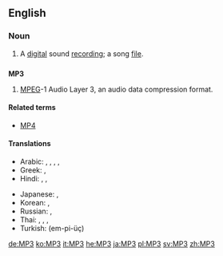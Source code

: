 ==English==
{{wikipedia}}

=== Noun ===
{{en-noun}}

# A [[digital]] sound [[recording]]; a song [[file]].

==={{initialism}}===
'''MP3'''

# {{computing|audio|software}} [[MPEG]]-1 Audio Layer 3, an audio data compression format.

====Related terms====
*[[MP4]]

====Translations====
{{trans-top|MPEG Layer 3}}
* Arabic: {{t|ar|إم بي ثري|m|tr='em bii thrii}}, {{t|ar|إم بي 3|m|tr='em bii thrii}}, {{t|ar|إم بي ٣|m|tr='em bii thrii}},  {{t-|ar|MP3|m|tr='em bii thrii|sc=Latn}}, {{t|ar|إم بي ثلاثة|m|tr='em bii thalaatha}}
* Greek: {{t|el|έμ-πι-θρί|tr=em-pi-thri}},  {{t-|el|MP3|sc=Latn}}
* Hindi: {{t|hi|एम् पी ३|tr=ēm pī tīn|xs=Hindi}},  {{t|hi|एम् पी थ्री|tr=ēm pī thrī|xs=Hindi}},  {{t-|hi|MP3|sc=Latn|xs=Hindi}}
{{trans-mid}}
* Japanese: {{t|ja|エムピースリー|tr=emu-pī-surī}}, {{t+|ja|MP3|tr=emu-pī-surī|sc=Latn}}
* Korean: {{t|ko|엠피쓰리|tr=em-pi-sseuri|sc=Hang}},  {{t+|ko|MP3|tr=em-pi-sseuri|sc=Latn}}
* Russian: {{t+|ru|эм-пи-три|m|tr=em-pi-trí}} {{qualifier|indeclinable}}, {{t-|ru|MP3|m|tr=em-pi-trí|sc=Latn}} {{qualifier|indeclinable}}
* Thai: {{t-|th|เอ็มพีสาม|tr=em pee săam}},  {{t|th|เอ็มพี๓|tr=em pee săam}},  {{t|th|เอ็มพี 3|tr=em pee săam}}, {{t-|th|MP3|sc=Latn}}
* Turkish: {{t|tr|MP3}} (em-pi-üç)
{{trans-bottom}}

[[de:MP3]]
[[ko:MP3]]
[[it:MP3]]
[[he:MP3]]
[[ja:MP3]]
[[pl:MP3]]
[[sv:MP3]]
[[zh:MP3]]